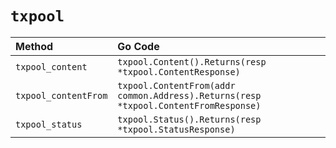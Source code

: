 # `txpool`

| Method               | Go Code
| :--------------------| :-------
| `txpool_content`     | `txpool.Content().Returns(resp *txpool.ContentResponse)`
| `txpool_contentFrom` | `txpool.ContentFrom(addr common.Address).Returns(resp *txpool.ContentFromResponse)`
| `txpool_status`      | `txpool.Status().Returns(resp *txpool.StatusResponse)`
